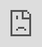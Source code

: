 
<link rel="icon" type="image/ico" href="images/ptd2.png"/>


```r
knitr::include_graphics("images/unlock.png")
```

<iframe src="https://bioinfo.ieo.it/shiny/app/ptd_studio" frameborder="0" style="overflow:hidden;overflow-x:hidden;overflow-y:hidden;height:100%;width:100%;position:absolute;top:0px;left:0px;right:0px;bottom:0px;" height="100%" width="100%">
<p> Sorry your browser does not support inline frames. </p>
</iframe>
